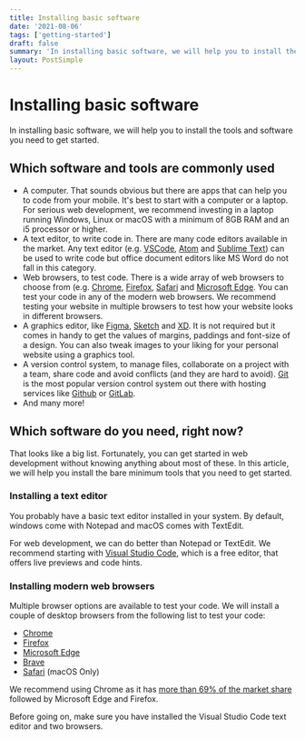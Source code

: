 ```yaml
---
title: Installing basic software
date: '2021-08-06'
tags: ['getting-started']
draft: false
summary: 'In installing basic software, we will help you to install the bare minimum softwares that you need to get started in the field of web development.'
layout: PostSimple
---
```


# Installing basic software
In installing basic software, we will help you to install the tools and software you need to get started.

## Which software and tools are commonly used

- A computer. That sounds obvious but there are apps that can help you to code from your mobile. It's best to start with a computer or a laptop. For serious web development, we recommend investing in a laptop running Windows, Linux or macOS with a minimum of 8GB RAM and an i5 processor or higher.
- A text editor, to write code in. There are many code editors available in the market. Any text editor (e.g. [VSCode](https://code.visualstudio.com/), [Atom](https://atom.io/) and [Sublime Text](https://www.sublimetext.com/)) can be used to write code but office document editors like MS Word do not fall in this category.
- Web browsers, to test code. There is a wide array of web browsers to choose from (e.g. [Chrome](https://www.google.com/chrome/), [Firefox](https://www.mozilla.org/en-US/firefox/new/), [Safari](https://www.apple.com/safari/) and [Microsoft Edge](https://www.microsoft.com/en-us/edge). You can test your code in any of the modern web browsers. We recommend testing your website in multiple browsers to test how your website looks in different browsers.
- A graphics editor, like [Figma](https://www.figma.com/), [Sketch](https://www.sketch.com/) and [XD](https://www.adobe.com/products/xd.html). It is not required but it comes in handy to get the values of margins, paddings and font-size of a design. You can also tweak images to your liking for your personal website using a graphics tool.
- A version control system, to manage files, collaborate on a project with a team, share code and avoid conflicts (and they are hard to avoid). [Git](https://git-scm.com/) is the most popular version control system out there with hosting services like [Github](https://github.com/) or [GitLab](https://about.gitlab.com/).
- And many more!

## Which software do you need, right now?

That looks like a big list. Fortunately, you can get started in web development without knowing anything about most of these. In this article, we will help you install the bare minimum tools that you need to get started.

### Installing a text editor

You probably have a basic text editor installed in your system. By default, windows come with Notepad and macOS comes with TextEdit.

For web development, we can do better than Notepad or TextEdit. We recommend starting with [Visual Studio Code](https://code.visualstudio.com/), which is a free editor, that offers live previews and code hints.

### Installing modern web browsers

Multiple browser options are available to test your code. We will install a couple of desktop browsers from the following list to test your code:

- [Chrome](https://www.google.com/chrome/)
- [Firefox](https://www.mozilla.org/en-US/firefox/new/)
- [Microsoft Edge](https://www.microsoft.com/en-us/edge)
- [Brave](https://brave.com/)
- [Safari](https://www.apple.com/safari/) (macOS Only)

We recommend using Chrome as it has [more than 69% of the market share](https://netmarketshare.com/browser-market-share.aspx?options=%7B%22filter%22%3A%7B%22%24and%22%3A%5B%7B%22deviceType%22%3A%7B%22%24in%22%3A%5B%22Desktop%2Flaptop%22%5D%7D%7D%5D%7D%2C%22dateLabel%22%3A%22Trend%22%2C%22attributes%22%3A%22share%22%2C%22group%22%3A%22browser%22%2C%22sort%22%3A%7B%22share%22%3A-1%7D%2C%22id%22%3A%22browsersDesktop%22%2C%22dateInterval%22%3A%22Monthly%22%2C%22dateStart%22%3A%222019-11%22%2C%22dateEnd%22%3A%222020-10%22%2C%22segments%22%3A%22-1000%22%7D) followed by Microsoft Edge and Firefox.

Before going on, make sure you have installed the Visual Studio Code text editor and two browsers.